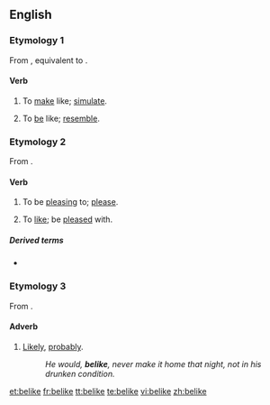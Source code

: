 ==English==

===Etymology 1===
From {{etyl|enm}} {{term|beliken||to simulate, feign|lang=enm}}, equivalent to {{prefix|be|like}}.

====Verb====
{{en-verb|belik|ing}}

# {{transitive}} To [[make]] like; [[simulate]].
# {{transitive}} To [[be]] like; [[resemble]].

===Etymology 2===
From {{prefix|be|like}}.

====Verb====
{{en-verb|belik|ing}}

# {{impersonal}} To be [[pleasing]] to; [[please]].
# {{transitive}} To [[like]]; be [[pleased]] with.

=====Derived terms=====
* {{l|en|beliked}}

===Etymology 3===
From {{prefix|be|like}}.

====Adverb====
{{en-adv|-}}

#{{archaic|or|dialectal|Northern England}} [[likely|Likely]], [[probably]].
#:''He would, '''belike''', never make it home that night, not in his drunken condition.''

[[et:belike]]
[[fr:belike]]
[[tt:belike]]
[[te:belike]]
[[vi:belike]]
[[zh:belike]]